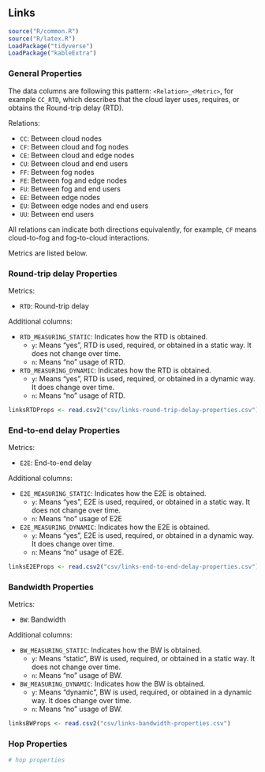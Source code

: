 ## Links

```r
source("R/common.R")
source("R/latex.R")
LoadPackage("tidyverse")
LoadPackage("kableExtra")
```

### General Properties

The data columns are following this pattern: `<Relation>_<Metric>`,  for example `CC_RTD`, which describes that the cloud layer uses, requires, or obtains the Round-trip delay (RTD).

Relations:

- `CC`: Between cloud nodes
- `CF`: Between cloud and fog nodes
- `CE`: Between cloud and edge nodes
- `CU`: Between cloud and end users
- `FF`: Between fog nodes
- `FE`: Between fog and edge nodes
- `FU`: Between fog and end users
- `EE`: Between edge nodes
- `EU`: Between edge nodes and end users
- `UU`: Between end users

All relations can indicate both directions equivalently, for example, `CF` means cloud-to-fog and fog-to-cloud interactions. 

Metrics are listed below.

### Round-trip delay Properties

Metrics:

- `RTD`: Round-trip delay

Additional columns:

- `RTD_MEASURING_STATIC`: Indicates how the RTD is obtained.
  - `y`: Means "yes", RTD is used, required, or obtained in a static way. It does not change over time.
  - `n`: Means "no" usage of RTD.
- `RTD_MEASURING_DYNAMIC`: Indicates how the RTD is obtained.
  - `y`: Means "yes", RTD is used, required, or obtained in a dynamic way. It does change over time.
  - `n`: Means "no" usage of RTD. 

```r
linksRTDProps <- read.csv2("csv/links-round-trip-delay-properties.csv")
```

### End-to-end delay Properties

Metrics:

- `E2E`: End-to-end delay

Additional columns:

- `E2E_MEASURING_STATIC`: Indicates how the E2E is obtained.
  - `y`: Means "yes", E2E is used, required, or obtained in a static way. It does not change over time.
  - `n`: Means "no" usage of E2E
- `E2E_MEASURING_DYNAMIC`: Indicates how the E2E is obtained.
  - `y`: Means "yes", E2E is used, required, or obtained in a dynamic way. It does change over time.
  - `n`: Means "no" usage of E2E. 

```r
linksE2EProps <- read.csv2("csv/links-end-to-end-delay-properties.csv")
```

### Bandwidth Properties

Metrics:

- `BW`: Bandwidth

Additional columns:

- `BW_MEASURING_STATIC`: Indicates how the BW is obtained.
  - `y`: Means "static", BW is used, required, or obtained in a static way. It does not change over time.
  - `n`: Means "no" usage of BW.
- `BW_MEASURING_DYNAMIC`: Indicates how the BW is obtained.
  - `y`: Means "dynamic", BW is used, required, or obtained in a dynamic way. It does change over time.
  - `n`: Means "no" usage of BW. 

```r
linksBWProps <- read.csv2("csv/links-bandwidth-properties.csv")
```

### Hop Properties

```r
# hop properties

```
